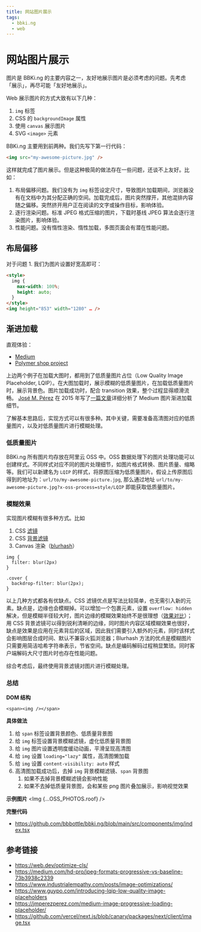 ```yaml
---
title: 网站图片展示
tags:
  - bbki.ng
  - web
---
```



# 网站图片展示
图片是 BBKi.ng 的主要内容之一，友好地展示图片是必须考虑的问题。先考虑「展示」，再尽可能「友好地展示」。

Web 展示图片的方式大致有以下几种：
1. `img` 标签
2.  CSS 的 `backgroundImage` 属性
3.  使用 `canvas` 展示图片
4.  SVG `<image>` 元素

BBKi.ng 主要用到前两种。我们先写下第一行代码：
```html
<img src="my-awesome-picture.jpg" />
```
这样就完成了图片展示。但是这种极简的做法存在一些问题，还谈不上友好。比如：
1. 布局偏移问题。我们没有为 `img` 标签设定尺寸，导致图片加载期间，浏览器没有在文档中为其分配正确的空间。加载完成后，图片突然撑开，其他混排内容随之偏移。突然挤开用户正在阅读的文字或操作目标，影响体验。
2. 逐行渲染问题。标准 JPEG 格式压缩的图片，下载时基线 JPEG 算法会逐行渲染图片，影响体验。
3. 性能问题。没有惰性渲染、惰性加载，多图页面会有潜在性能问题。
## 布局偏移
对于问题 1. 我们为图片设置好宽高即可：
```html
<style>
  img {
    max-width: 100%;
    height: auto;
  }
</style>
<img height="853" width="1280" … />
```
## 渐进加载
直观体验：
- [Medium](https://medium.com/cucumbertown-magazine/the-beginners-guide-to-composition-in-food-photography-how-to-transform-your-food-photos-from-good-39613ab78bf2)
-  [Polymer shop project](https://shop.polymer-project.org/)

上边两个例子在加载大图时，都用到了低质量图片占位（Low Quality Image Placeholder, LQIP）。在大图加载时，展示模糊的低质量图片，在加载低质量图片时，展示背景色。图片加载成功时，配合 transition 效果，整个过程显得顺滑流畅。
[José M. Pérez](https://jmperezperez.com/about-me/) 在 2015 年写了[一篇文章](https://jmperezperez.com/medium-image-progressive-loading-placeholder/)详细分析了 Medium 图片渐进加载细节。

了解基本思路后，实现方式可以有很多种。其中关键，需要准备高清图对应的低质量图片，以及对低质量图片进行模糊处理。
### 低质量图片
BBKi.ng 所有图片均存放在阿里云 OSS 中。OSS 数据处理下的图片处理功能可以创建样式。不同样式对应不同的图片处理细节，如图片格式转换、图片质量、缩略等。我们可以新建名为 `LQIP` 的样式，将原图压缩为低质量图片。假设上传原图后得到的地址为：`url/to/my-awesome-picture.jpg`, 那么通过地址 `url/to/my-awesome-picture.jpg?x-oss-process=style/LQIP` 即能获取低质量图片。
### 模糊效果
实现图片模糊有很多种方式。比如
1. CSS [滤镜](https://developer.mozilla.org/en-US/docs/Web/CSS/filter)
2. CSS [背景滤镜](https://developer.mozilla.org/en-US/docs/Web/CSS/backdrop)
3. Canvas 渲染（[blurhash](https://blurha.sh/)）

```
img {
  filter: blur(2px)
}

.cover {
  backdrop-filter: blur(2px);
}
```
以上几种方式都各有优缺点。CSS 滤镜优点是写法比较简单，也无需引入新的元素。缺点是，边缘也会模糊掉。可以增加一个包裹元素，设置 `overflow: hidden` 解决，但是模糊半径较大时，图片边缘的模糊效果始终不是很理想（[效果对比](https://codepen.io/z-j-h/pen/ZEJPEWq)）；用 CSS 背景滤镜可以得到锐利清晰的边缘，同时图片内容区域模糊效果也很好，缺点是效果是应用在元素背后的区域，因此我们需要引入额外的元素，同时该样式会影响图层合成时间、默认不兼容火狐浏览器；Blurhash 方法的优点是模糊图片只需要用简洁哈希字符串表示，节省空间。缺点是编码解码过程稍显繁琐。同时客户端解码大尺寸图片时也存在性能问题。

综合考虑后，最终使用背景滤镜对图片进行模糊处理。

### 总结
**DOM 结构**
```
<span><img /></span>
```
**具体做法**
1. 给 `span` 标签设置背景颜色、低质量背景图
2. 给 `img` 标签设置背景模糊滤镜，虚化低质量背景图
3. 给 `img` 图片设置透明度缓动动画，平滑呈现高清图
4. 给 `img` 设置 `loading="lazy"` 属性，高清图懒加载
5. 给 `img` 设置 `content-visibility: auto` 样式
6. 高清图加载成功后，去掉 `img` 背景模糊滤镜、`span` 背景图
    1. 如果不去掉背景模糊滤镜会影响性能
    2. 如果不去掉低质量背景图，会和某些 png 图片叠加展示，影响视觉效果

**示例图片**
<Img {...OSS_PHOTOS.roof} />

**完整代码**
- https://github.com/bbbottle/bbki.ng/blob/main/src/components/img/index.tsx

## 参考链接
- https://web.dev/optimize-cls/
- https://medium.com/hd-pro/jpeg-formats-progressive-vs-baseline-73b3938c2339
- https://www.industrialempathy.com/posts/image-optimizations/
- https://www.guypo.com/introducing-lqip-low-quality-image-placeholders
- https://jmperezperez.com/medium-image-progressive-loading-placeholder/
- https://github.com/vercel/next.js/blob/canary/packages/next/client/image.tsx
